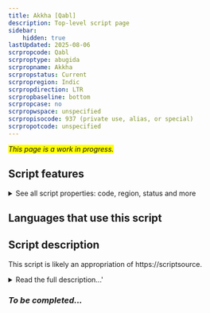 ```yaml
---
title: Akkha [Qabl]
description: Top-level script page
sidebar:
    hidden: true
lastUpdated: 2025-08-06
scrpropcode: Qabl
scrproptype: abugida
scrpropname: Akkha
scrpropstatus: Current
scrpropregion: Indic
scrpropdirection: LTR
scrpropbaseline: bottom
scrpropcase: no
scrpropwspace: unspecified
scrpropisocode: 937 (private use, alias, or special)
scrpropotcode: unspecified
---
```


<span style='background-color:yellow'>_This page is a work in progress._</span>


## Script features

<details>
<summary> See all script properties: code, region, status and more</summary>
<ScriptInfo />
</details>

## Languages that use this script

<WsList script='Qabl' wsMax='5' />

## Script description

This script is likely an appropriation of https://scriptsource.

<details><summary>Read the full description...'</summary>_Not yet available._</details>

### _To be completed..._

